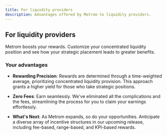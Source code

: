 ```yaml
---
title: For liquidity providers
description: Advantages offered by Metrom to liquidity providers.
---
```


## For liquidity providers

Metrom boosts your rewards. Customize your concentrated liquidity position and
see how your strategic placement leads to greater benefits.

### Your advantages

- **Rewarding Precision**: Rewards are determined through a time-weighted
  average, prioritizing concentrated liquidity provision. This approach grants a
  higher yield for those who take strategic positions.

- **Zero Fees**: Earn seamlessly. We've eliminated all the complications and the
  fees, streamlining the process for you to claim your earnings effortlessly.

- **What's Next**: As Metrom expands, so do your opportunities. Anticipate a
  diverse array of incentive structures in our upcoming release, including
  fee-based, range-based, and KPI-based rewards.
